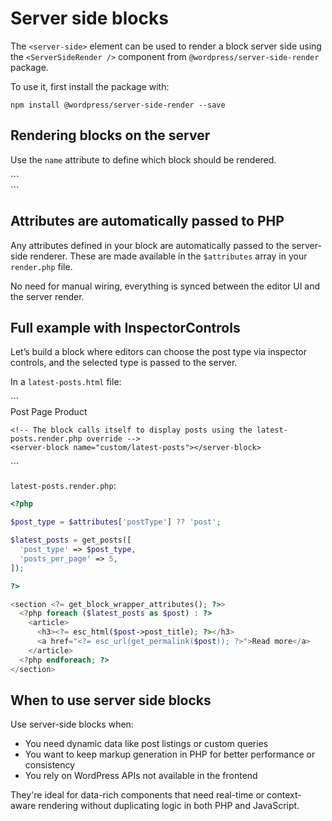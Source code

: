 
# Server side blocks

The `<server-side>` element can be used to render a block server side using the `<ServerSideRender />` component from `@wordpress/server-side-render` package.

To use it, first install the package with:

```
npm install @wordpress/server-side-render --save
```

## Rendering blocks on the server

Use the `name` attribute to define which block should be rendered.

<CodeExample>
  ```
  <section>
    <server-block name="custom/latest-posts-slider"></server-block>
  </section>
  ```
</CodeExample>

## Attributes are automatically passed to PHP

Any attributes defined in your block are automatically passed to the server-side renderer. These are made available in the `$attributes` array in your `render.php` file.

No need for manual wiring, everything is synced between the editor UI and the server render.

## Full example with InspectorControls

Let’s build a block where editors can choose the post type via inspector controls, and the selected type is passed to the server.

In a `latest-posts.html` file:

<CodeExample>
  ```
  <section>
    <inspector-controls>
      <panel-body title="Query Settings">
        <select-control label="Post Type" data-bind="postType">
          <select-control-option value="post">Post</select-control-option>
          <select-control-option value="page">Page</select-control-option>
          <select-control-option value="product">Product</select-control-option>
        </select-control>
      </panel-body>
    </inspector-controls>

    <!-- The block calls itself to display posts using the latest-posts.render.php override -->
    <server-block name="custom/latest-posts"></server-block>

  </section>
  ```
</CodeExample>

`latest-posts.render.php`:

```php
<?php

$post_type = $attributes['postType'] ?? 'post';

$latest_posts = get_posts([
  'post_type' => $post_type,
  'posts_per_page' => 5,
]);

?>

<section <?= get_block_wrapper_attributes(); ?>>
  <?php foreach ($latest_posts as $post) : ?>
    <article>
      <h3><?= esc_html($post->post_title); ?></h3>
      <a href="<?= esc_url(get_permalink($post)); ?>">Read more</a>
    </article>
  <?php endforeach; ?>
</section>
```

## When to use server side blocks

Use server-side blocks when:

- You need dynamic data like post listings or custom queries
- You want to keep markup generation in PHP for better performance or consistency
- You rely on WordPress APIs not available in the frontend

They're ideal for data-rich components that need real-time or context-aware rendering without duplicating logic in both PHP and JavaScript.
